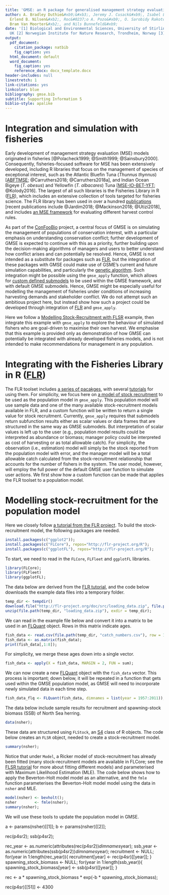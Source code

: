 ```yaml
---
title: 'GMSE: an R package for generalised management strategy evaluation'
author: A. Bradley Duthie&#xb9;&#xb3;, Jeremy J. Cusack&#xb9;, Isabel L. Jones&#xb9;,
  Erlend B. Nilsen&#xb2;, Roc&#0237;o A. Pozo&#xb9;, O. Sarobidy Rakotonarivo&#xb9;,
  Bram Van Moorter&#xb2;, and Nils Bunnefeld&#xb9;
date: '[1] Biological and Environmental Sciences, University of Stirling, Stirling,
  UK [2] Norwegian Institute for Nature Research, Trondheim, Norway [3] alexander.duthie@stir.ac.uk'
output:
  pdf_document:
    citation_package: natbib
    fig_caption: yes
  html_document: default
  word_document:
    fig_caption: yes
    reference_docx: docx_template.docx
header-includes: null
linestretch: 1
link-citations: yes
linkcolor: blue
bibliography: gmse.bib
subtitle: Supporting Information 5
biblio-style: apalike
---
```


Integration and simulation with fisheries
================================================================================

Early development of management strategy evaluation (MSE) models originated in fisheries [@Polacheck1999; @Smith1999; @Sainsbury2000]. Consequently, fisheries-focused software for MSE has been extensively developed, including R libraries that focus on the management of species of exceptional interest, such as the Atlantic Bluefin Tuna (*Thunnus thynnus*) [[ABFTMSE](https://github.com/ICCAT/abft-mse/tree/master/R_package/ABTMSE); @Carruthers2018; @Carruthers2018a], and Indian Ocean Bigeye (*T. obesus*) and Yellowfin (*T. albacares*) Tuna [[MSE-IO-BET-YFT](https://github.com/pjumppanen/MSE-IO-BET-YFT); @Kolody2016]. The largest of all such libraries is the Fisheries Library in R ([FLR](http://www.flr-project.org/)), which includes an extensive collection of tools targeted for fisheries science. The FLR library has been used in over a hundred [publications](http://www.flr-project.org/#publications) [recent publications include @Jardim2018; @Mackinson2018; @Utizi2018], and includes [an MSE framework](http://www.flr-project.org/doc/An_introduction_to_MSE_using_FLR.html) for evaluating different harvest control rules. 

As part of the [ConFooBio](https://sti-cs.org/confoobio/) project, a central focus of GMSE is on simulating the management of populations of conservation interest, with a particular emphasis on understanding conservation conflict; further development of GMSE is expected to continue with this as a priority, further building upon the decision-making algorithms of managers and users to better understand how conflict arises and can potentially be resolved. Hence, GMSE is not intended as a substitute for packages such as [FLR](http://www.flr-project.org/), but the integration of these packages with GMSE could make use of GSME's current and future simulation capabilities, and particularly the [genetic algorithm](). Such integration might be possible using the `gmse_apply` function, which allows for [custom defined submodels]() to be used within the GMSE framework, and with default GMSE submodels. Hence, GMSE might be especially useful for modelling the management of fisheries under conditions of increasing harvesting demands and stakeholder conflict. We do not attempt such an ambitious project here, but instead show how such a project could be developed through integration of [FLR](http://www.flr-project.org/) and `gmse_apply`. 

Here we follow a [Modelling Stock-Recruitment with FLSR](http://www.flr-project.org/doc/Modelling_stock_recruitment_with_FLSR.html) example, then integrate this example with `gmse_apply` to explore the behaviour of simulated fishers who are goal-driven to maximise their own harvest. We emphasise that this example is provided only as demonstration of how GMSE can potentially be integrated with already developed fisheries models, and is not intended to make recommendations for management in any population.

Integrating with the Fisheries Library in R ([FLR](http://www.flr-project.org/))
================================================================================

The FLR toolset includes [a series of pacakges](http://www.flr-project.org/#packages), with several [tutorials](http://www.flr-project.org/doc/index.html) for using them. For simplicity, we focus here on [a model of stock recruitment](http://www.flr-project.org/doc/Modelling_stock_recruitment_with_FLSR.html) to be used as the population model in `gmse_apply`. This population model will use sample data and one of the many available stock-recruitment models available in FLR, and a custom function will be written to return a single value for stock recruitment. Currently, `gmse_apply` requires that submodels return subfunction results either as scalar values or data frames that are structured in the same way as GMSE submodels. But interpretation of scalar values is left up to the user (e.g., population model results could be interpreted as abundance or biomass; manager policy could be interpreted as cost of harvesting or as total allowable catch). For simplicity, the observation (i.e., estimation) model will simply be the stock reported from the population model with error, and the manager model will be a total allowable catch calculated from the stock-recruitment relationship that accounts for the number of fishers in the system. The user model, however, will employ the full power of the default GMSE user function to simulate user actions. We first show how a custom function can be made that applies the FLR toolset to a population model.

Modelling stock-recruitment for the population model
================================================================================

<!---
Just re-create the herring 'rec' and 'ssb' data, then read it into an FLquant data type. Then the whole analysis can be done as before, but with access to the data in GMSE. Add the model in too.
--->

Here we closely follow [a tutorial from the FLR project](http://www.flr-project.org/doc/Modelling_stock_recruitment_with_FLSR.html). To build the stock-recruitment model, the following packages are needed.

```r
install.packages(c("ggplot2"));
install.packages(c("FLCore"), repos="http://flr-project.org/R");
install.packages(c("ggplotFL"), repos="http://flr-project.org/R");
```

To start, we need to read in the `FLCore`, `FLFleet` and `ggplotFL` libraries.

```r
library(FLCore);
library(FLFleet)
library(ggplotFL);
```

The data below are derived from the [FLR tutorial](http://www.flr-project.org/doc/Loading_your_data_into_FLR.html), and the code below downloads the example data files into a temporary folder. 

```r
temp_dir <- tempdir()
download.file("http://flr-project.org/doc/src/loading_data.zip", file.path(dir, "loading_data.zip"))
unzip(file.path(temp_dir, "loading_data.zip"), exdir = temp_dir);
```

We can read in the example file below and convert it into a matrix to be used in an [FLQuant](http://www.flr-project.org/FLCore/reference/FLQuant.html) object. Rows in this matrix indicate ages.

```r
fish_data <- read.csv(file.path(temp_dir, "catch_numbers.csv"), row = 1);
fish_data <- as.matrix(fish_data);
print(fish_data[,1:8]);
```

For simplicity, we merge these ages down into a single vector.

```r
fish_data <- apply(X = fish_data, MARGIN = 2, FUN = sum);
```

We can now create a new [FLQuant](http://www.flr-project.org/FLCore/reference/FLQuant.html) object with the `fish_data` vector. This process is important; down below, it will be repeated in a function that gets used within the GMSE population model, as GMSE will need to incorporate newly simulated data in each time step.


```r
fish_data_flq <- FLQuant(fish_data, dimnames = list(year = 1957:2011));
```











The data below include sample results for recruitment and spawning-stock biomass (SSB) of North Sea herring. 

```r
data(nsher);
```

These data are structured using `FLStock`, an [S4](https://stat.ethz.ch/R-manual/R-devel/library/methods/html/Classes_Details.html) class of R objects. The code below creates an `FLSR` object, needed to create a stock-recruitment model.

```r
summary(nsher);
```

Notice that under `Model`, a Ricker model of stock-recruitment has already been fitted (many stock-recruitment models are available in FLCore; see the [FLSR tutorial](http://www.flr-project.org/doc/Modelling_stock_recruitment_with_FLSR.html) for more about fitting different models) and parameterised with Maximum Likelihood Estimation (MLE).  The code below shows how to apply the Beverton-Holt model model as an alternative, and the  `fmle` function parameterises the Beverton-Holt model model using the data in `nsher` and MLE.

```r
model(nsher) <- bevholt();
nsher        <- fmle(nsher);
summary(nsher);
```

We will use these tools to update the population model in GMSE.



a <- params(nsher)[[1]];
b <- params(nsher)[[2]];

rec(p4sr2);
ssb(p4sr2);



rec_year    <- as.numeric(attributes(rec(p4sr2))$dimnames$year);
ssb_year    <- as.numeric(attributes(ssb(p4sr2))$dimnames$year);
recruitment <- NULL;
for(year in 1:length(rec_year)){
    recruitment[year] <- rec(p4sr)[[year]];
}
spawning_stock_biomass <- NULL;
for(year in 1:length(ssb_year)){
    spawning_stock_biomass[year] <- ssb(p4sr)[[year]];
}


rec <- a * spawning_stock_biomass * exp(-b * spawning_stock_biomass);



rec(p4sr)[[51]] <- 4300
